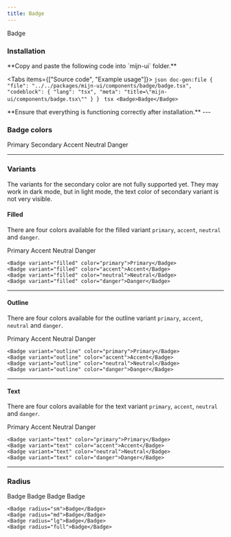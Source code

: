 ```yaml
---
title: Badge
---
```



<ComponentPreview className="flex-col md:flex-row">
  <Badge>Badge</Badge>
</ComponentPreview>

### Installation

<Steps>
  <Step>
  **Copy and paste the following code into `mijn-ui` folder.**

  <Tabs items={["Source code", "Example usage"]}>
    <Tab value="Source code">
        ```json doc-gen:file
          {
            "file": "../../packages/mijn-ui/components/badge/badge.tsx",
            "codeblock": {
              "lang": "tsx",
              "meta": "title=\"mijn-ui/components/badge.tsx\""
            }
          }
        ```
    </Tab>
    <Tab value="Example usage">
        ```tsx
        <Badge>Badge</Badge>
        ```
    </Tab>
  </Tabs>  
  </Step>
  
  <Step>
  **Ensure that everything is functioning correctly after installation.**
  </Step>
</Steps>
---

### Badge colors

<ComponentPreview className="flex-col md:flex-row">
  <Badge color="primary">Primary</Badge>
  <Badge color="secondary">Secondary</Badge>
  <Badge color="accent">Accent</Badge>
  <Badge color="neutral">Neutral</Badge>
  <Badge color="danger">Danger</Badge>
</ComponentPreview>

---

### Variants

The variants for the secondary color are not fully supported yet. They may work in dark mode, but in light mode, the text color of secondary variant is not very visible.

#### Filled

There are four colors available for the filled variant `primary`, `accent`, `neutral` and `danger`.

<ComponentPreview className="flex-col md:flex-row">
  <Badge variant="filled" color="primary">
    Primary
  </Badge>
  <Badge variant="filled" color="accent">
    Accent
  </Badge>
  <Badge variant="filled" color="neutral">
    Neutral
  </Badge>
  <Badge variant="filled" color="danger">
    Danger
  </Badge>
</ComponentPreview>

```tsx
<Badge variant="filled" color="primary">Primary</Badge>
<Badge variant="filled" color="accent">Accent</Badge>
<Badge variant="filled" color="neutral">Neutral</Badge>
<Badge variant="filled" color="danger">Danger</Badge>
```

---

#### Outline

There are four colors available for the outline variant `primary`, `accent`, `neutral` and `danger`.

<ComponentPreview className="flex-col md:flex-row">
  <Badge variant="outline" color="primary">
    Primary
  </Badge>
  <Badge variant="outline" color="accent">
    Accent
  </Badge>
  <Badge variant="outline" color="neutral">
    Neutral
  </Badge>
  <Badge variant="outline" color="danger">
    Danger
  </Badge>
</ComponentPreview>

```tsx
<Badge variant="outline" color="primary">Primary</Badge>
<Badge variant="outline" color="accent">Accent</Badge>
<Badge variant="outline" color="neutral">Neutral</Badge>
<Badge variant="outline" color="danger">Danger</Badge>
```

---

#### Text

There are four colors available for the text variant `primary`, `accent`, `neutral` and `danger`.

<ComponentPreview className="flex-col md:flex-row">
  <Badge variant="text" color="primary">
    Primary
  </Badge>
  <Badge variant="text" color="accent">
    Accent
  </Badge>
  <Badge variant="text" color="neutral">
    Neutral
  </Badge>
  <Badge variant="text" color="danger">
    Danger
  </Badge>
</ComponentPreview>

```tsx
<Badge variant="text" color="primary">Primary</Badge>
<Badge variant="text" color="accent">Accent</Badge>
<Badge variant="text" color="neutral">Neutral</Badge>
<Badge variant="text" color="danger">Danger</Badge>
```

---

### Radius

<ComponentPreview className="flex-col md:flex-row">
  <Badge radius="sm">Badge</Badge>
  <Badge radius="md">Badge</Badge>
  <Badge radius="lg">Badge</Badge>
  <Badge radius="full">Badge</Badge>
</ComponentPreview>

```tsx
<Badge radius="sm">Badge</Badge>
<Badge radius="md">Badge</Badge>
<Badge radius="lg">Badge</Badge>
<Badge radius="full">Badge</Badge>
```
